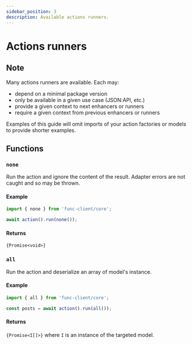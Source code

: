 ```yaml
---
sidebar_position: 3
description: Available actions runners.
---
```



# Actions runners

## Note

Many actions runners are available. Each may:

- <Chip>depend</Chip> on a minimal package version
- <Chip color="primary">only</Chip> be available in a given use case
(JSON:API, etc.)
- <Chip color="success">provide</Chip> a given context to next enhancers
or runners
- <Chip color="danger">require</Chip> a given context from previous enhancers
or runners

Examples of this guide will omit imports of your action factories or models to
provide shorter examples.

## Functions

### `none`

<FunctionInfo requires="Adapter" />

Run the action and ignore the content of the result.
Adapter errors are not caught and so may be thrown.

#### Example

```javascript
import { none } from 'func-client/core';

await action().run(none());
```

#### Returns

`{Promise<void>}`

### `all`

<FunctionInfo requires="Adapter, Deserializer, Model" />

Run the action and deserialize an array of model's instance.

#### Example

```javascript
import { all } from 'func-client/core';

const posts = await action().run(all());
```

#### Returns

`{Promise<I[]>}` where `I` is an instance of the targeted model.
